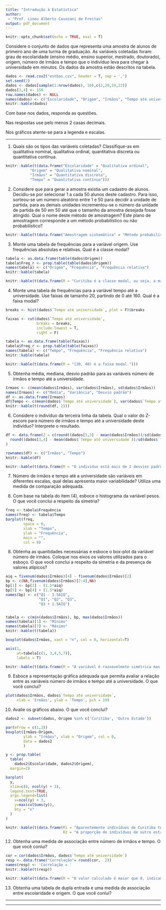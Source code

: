 ```yaml
---
title: "Introdução à Estatística"
author: 
 - "Prof. Lineu Alberto Cavazani de Freitas" 
output: pdf_document
---
```


```r
knitr::opts_chunk$set(echo = TRUE, eval = T)
```

\vspace{1cm}

Considere o conjunto de dados que representa uma amostra de alunos de primeiro ano de uma turma de graduação. As variáveis coletadas foram: grau de escolaridade (ensino médio, ensino superior, mestrado, doutorado), origem, número de irmãos e tempo que o indivíduo leva para chegar à universidade em minutos. Os dados da amostra estão descritos na tabela.

```r
dados <- read.csv2("estbas.csv", header = T, sep = ',')
set.seed(2)
dados <- dados[sample(1:nrow(dados), 10),c(2,20,19,22)]
dados[3,4] <- 150
row.names(dados) <- NULL
names(dados) <- c("Escolaridade", "Origem", "Irmãos", "Tempo até universidade")
knitr::kable(dados)
```

Com base nos dados, responda as questões. 

\vspace{-0.2cm}

Nas respostas use pelo menos 2 casas decimais. 

\vspace{-0.2cm}

Nos gráficos atente-se para a legenda e escalas.

---

1) Quais são os tipos das variáveis coletadas? Classifique-as em qualitativa nominal, qualitativa ordinal, quantitativa discreta ou quantitativa contínua. 

```r

knitr::kable(t(data.frame("Escolaridade" = "Qualitativa ordinal",
           "Origem" = "Qualitativa nominal",
           "Irmãos" = "Quantitativa discreta",
           "Tempo" = "Quantitativa contínua")))

```

2) Considere que para gerar a amostra existia um cadastro de alunos. Decidiu-se por selecionar 1 a cada 50 alunos deste cadastro. Para isso, sorteou-se um número aleatório entre 1 e 50 para decidir a unidade de partida, para as demais unidades incrementou-se o número da unidade de partida de 50 em 50 até que o tamanho da amostra desejada fosse atingido. Qual o nome deste método de amostragem? Este plano de amostragem corresponde a um método probabilístico ou não probabilístico? 

```r

knitr::kable(t(data.frame("Amostragem sistemática" = "Método probabilístico")))

```

3) Monte uma tabela de frequências para a variável origem. Use frequências absolutas e relativas. Qual é a classe modal? 

```r
tabela <- as.data.frame(table(dados$Origem))
tabela$Freq_r <- prop.table(table(dados$Origem))
names(tabela) <- c("Origem", "Frequência", "Frequência relativa")
knitr::kable(tabela)

```

```r
knitr::kable(t(data.frame(R = "Curitiba é a classe modal, ou seja, a maior parte dos indivíduos vieream de Curitiba.")))

```

4) Monte uma tabela de frequências para a variável tempo até a universidade. Use faixas de tamanho 20, partindo de 0 até 160. Qual é a faixa modal?  

```r

breaks <- hist(dados$`Tempo até universidade`, plot = F)$breaks

faixas <- cut(dados$`Tempo até universidade`,
              breaks = breaks,
              include.lowest = T,
              right = F)

tabela <- as.data.frame(table(faixas))
tabela$Freq_r <- prop.table(table(faixas))
names(tabela) <- c("Tempo", "Frequência", "Frequência relativa")
knitr::kable(tabela)

```

```r
knitr::kable(t(data.frame(R = "[20, 40) é a faixa modal.")))
```

5) Obtenha média, mediana, desvio padrão para as variáveis número de irmãos e tempo até a universidade. 

```r
Irmaos <- c(mean(dados$Irmãos), var(dados$Irmãos), sd(dados$Irmãos))
names(Irmaos) <- c("Média", "Variância", "Desvio padrão")
df <- as.data.frame(Irmaos)
df$Tempo <- c(mean(dados$`Tempo até universidade`), var(dados$`Tempo até universidade`), sd(dados$`Tempo até universidade`))
knitr::kable(t(round(df, 2)))
```

6) Considere o indivíduo da terceira linha da tabela. Qual o valor do Z-escore para número de irmãos e tempo até a universidade deste indivíduo? Interprete o resultado. 

```r
df <- data.frame(Z = c(round((dados[3,3] - mean(dados$Irmãos))/sd(dados$Irmãos), 2),
  round((dados[3,4] - mean(dados$`Tempo até universidade`))/sd(dados$`Tempo até universidade`), 2))
)

rownames(df) <- c("Irmãos", "Tempo")
knitr::kable(df)
```

```r
knitr::kable(t(data.frame(R = "O indivíduo está mais de 2 desvios padrões distante da média para ambas as variáveis.")))
```

7) Número de irmãos e tempo até a universidade são variáveis em diferentes escalas, qual delas apresenta maior variabilidade? Utiliza uma medida de comparação adequada.

8) Com base na tabela do item (4), esboce o histograma da variável pesos. O que você conclui a respeito da simetria?  

```r

freq <- tabela$Frequência
names(freq) <- tabela$Tempo
barplot(freq, 
        space = 0, 
        xlab = "Tempo", 
        ylab = "Frequência", 
        main = "", 
        col = 0)

```

8) Obtenha as quantidades necessárias e esboce o box-plot da variável número de irmãos. Coloque nos eixos os valores utilizados para o esboço. O que você conclui a respeito da simetria e da presença de valores atípicos?  

```r

aiq = fivenum(dados$Irmãos)[4] - fivenum(dados$Irmãos)[2]
bp <- c(NA,fivenum(dados$Irmãos)[2:4],NA)
bp[1] <- bp[2] - (1.5*aiq)
bp[5] <- bp[4] + (1.5*aiq)
names(bp) <- c("Q1 - 1.5AIQ", 
               "Q1", "Q2", "Q3",
               "Q3 + 1.5AIQ")


tabela <- c(min(dados$Irmãos), bp, max(dados$Irmãos))
names(tabela)[1] <- "Mínimo"
names(tabela)[7] <- "Máximo"
knitr::kable(t(tabela))

boxplot(dados$Irmãos, xaxt = "n", col = 0, horizontal=T)

axis(1, 
     at=tabela[c(1, 3,4,5,7)],
     labels = T)
```

```r
knitr::kable(t(data.frame(R = "A variável é razoavelmete simétrica mas apresenta um valor atípico.")))
```

9) Esboce a representação gráfica adequada que permita avaliar a relação entre as variáveis número de irmãos e tempo até a universidade. O que você conclui? 

```r
plot(dados$Irmãos, dados$`Tempo até universidade`,
     xlab = 'Irmãos', ylab = 'Tempo', pch = 19)
```

10) Avalie os gráficos abaixo. O que você conclui?  

\vspace{-1.5cm}

```r
dados2 <- subset(dados, Origem %in% c('Curitiba', 'Outro Estado'))

par(mfrow = c(1,2))
boxplot(Irmãos~Origem, 
        ylab = "Irmãos", xlab = "Origem", col = 0,
        data = dados2
        )

y <- prop.table(
  table(
    dados2$Escolaridade, dados2$Origem), 
  margin=2)

barplot(
  y,
  xlim=c(0, ncol(y) + 3),
  legend.text=TRUE,
  args.legend=list(
    x=ncol(y) + 3,
    y=max(colSums(y)),
    bty = "n"
  )
)
```

```r
knitr::kable(t(data.frame(R1 = "Aparentemente indivíduos de Curitiba tem mais irmãos que indivíduos de outros estados.",
                          R2 = "A proporção de indivíduos de outro estado com mestrado é superior à proporção de indivíduos com mestrado de Curitiba.")))
```

12) Obtenha uma medida de associação entre número de irmãos e tempo. O que você conlui? 

```r
cor = cor(dados$Irmãos, dados$`Tempo até universidade`)
resp <- data.frame("Correlação"= round(cor,  2))
names(resp) <- 'Correlação = '
knitr::kable(t(resp))

```

```r
knitr::kable(t(data.frame(R = "O valor calculado é maior que 0, indicando relação linear crescente entre as variáveis, assim como o diagrama de dispersão da questão 9.")))
```

13) Obtenha uma tabela de dupla entrada e uma medida de associação entre escolaridade e origem. O que você conlui? 

---

\begin{table}[h]
\begin{tabular}{ccc}

$\overline{y} = \dfrac{\sum_{i = 1}^{n} y_i}{n}$
&
$\overline{y} = \dfrac{\sum_{i = 1}^{k} f_i \cdot y_i}{\sum_{i = 1}^{k} f_i}$
&
$A = max(y) - min(y)$

\\
&
&
\\

$DAM_{média} = \frac{1}{n} \sum_{i = 1}^n |(y_i - \overline{y})|$
&
&
$DAM_{mediana} = \frac{1}{n} \sum_{i = 1}^n |(y_i - md)|$

\\
&
\\

\multicolumn{2}{l}{$s^2 = \textrm{Var}(y) = \frac{1}{n - 1} \sum_{i = 1}^{n} (y_i - \overline{y})^2 = \frac{1}{n - 1}\left(\sum_{i = 1}^{n} y_i^2 - \frac{(\sum_{i = 1}^{n} y_i)^2}{n}\right)$}

&

$s = \sqrt{s^2}$

\\
&
&
\\

\hspace{-4cm}
$\textrm{CV} = 100 \cdot \frac{s}{\overline{y}}$
&
\hspace{-3cm}
$z = \frac{y_i - \bar{y}}{s}$ \hspace{1cm} $H = -\sum_{i=1}^{S}{f_r \times ln(f_r)}$
&
\hspace{1cm}
$Q = \sum_{i=1}^{r} \sum_{j=1}^{s} \frac{(o_{ij} - e_{ij})^2}{e_{ij}}$

\\
&
&
\\

$\textrm{Cov}(y_1, y_2) = \frac{1}{n - 1} \displaystyle\sum_{i = 1}^{n} (y_{1i} - \overline{y}_1)\cdot (y_{2i} - \overline{y}_2)$ & \multicolumn{2}{l}{$\hspace{1cm} r = \frac{\sum_{i = 1}^{n} (y_{1i} - \overline{y}_1)\cdot (y_{2i} - \overline{y}_2)}{\sqrt{\sum_{i = 1}^{n} (y_{1i} - \overline{y}_1)^2}\cdot \sqrt{\sum_{i = 1}^{n} (y_{2i} - \overline{y}_2)^2}} = \frac{\textrm{Cov}(y_1, y_2)}{ \sqrt{\textrm{V}(y_1)\cdot \textrm{V}(y_2)}}$}

\end{tabular}
\end{table}

---